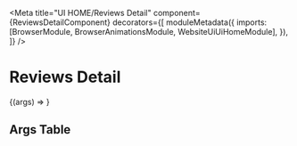 


<Meta
  title="UI HOME/Reviews Detail"
  component={ReviewsDetailComponent}
  decorators={[
    moduleMetadata({
      imports: [BrowserModule, BrowserAnimationsModule, WebsiteUiUiHomeModule],
    }),
  ]}
/>

# Reviews Detail

<Story height="500px" name="Default">
  {(args) => <drp-reviews-detail {...args} />}
</Story>

## Args Table

<ArgsTable of={ReviewsDetailComponent} />
